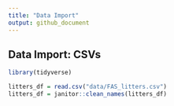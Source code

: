 ```yaml
---
title: "Data Import"
output: github_document
---
```


## Data Import: CSVs


```r
library(tidyverse)
```

```r
litters_df = read.csv("data/FAS_litters.csv")
litters_df = janitor::clean_names(litters_df)
```

